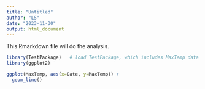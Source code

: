 ---
title: "Untitled"
author: "LS"
date: "2023-11-30"
output: html_document
---
This Rmarkdown file will do the analysis.

```{r setup, include=FALSE}
library(TestPackage)   # load TestPackage, which includes MaxTemp data frame.
library(ggplot2)
```


```{r}
ggplot(MaxTemp, aes(x=Date, y=MaxTemp)) +
  geom_line()
```

